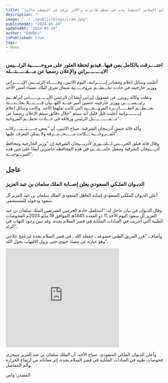 ```yaml
---
title: "عاجل- خلال 24 ساعة فقط زعماء اكبر دولتين في العالم الإسلامي احدهما مات في تحطم طائرته والآخر يرقد في المشفى حاليا"
description: ""
image: "../../public/blogs/iran.jpg"
publishedAt: "2024-05-20"
updatedAt: "2024-05-20"
author: "EddDev" 
isPublished: true
tags:
- News
---
```



### احتــ.ـرقت بالكامل بمن فيها..فيديو لحظة العثور على مروحـ.ــ.ـية الرئـ.ـيس الايـ.ــ.ــ.ـراني والإعلان رسميا عن مـ.ـقـ.ــ.ـتـ.ـله 

أعلنت وسائل إعلام ومصادر إيـ.ــ.ـرانية، اليوم الاثنين، وفـ.ــ.ـاة الرئيـ.ـس الإيـ.ــ.ـراني ووزير خارجيته في حادث تحـ.ـطـ.ـم مروحـ.ــ.ـية شمال شرق البلاد، مساء أمس الأحد.

ونقلت وكالة رويترز عن مسؤول إيراني أيضا أن الرئيس الإيـ.ــ.ـرـ.ــ.ـاني إبراهـ.ـيم رئيـ.ـسـ.ــ.ـي ووزير خارجيته حسين أمير عبـ.ـد اللهـ.ـيان قـ.ــ.ـتـ.ـلا بحاـ.ـدـ.ـثة تحـ.ـطـ.ـم الطـ.ــ.ـائـ.ـرة المروـ.ـحـ.ـية التي كانت تقلهما الأحد. وكانت وسائل إعلام إيـ.ــ.ــ.ـرانية أعلنت قبل قليل أنه سيتم “خلال دقائق سيتم الإعلان رسميا عن مـ.ـقـ.ــ.ــ.ــ.ـتل الرئيس ورفاقه في حـ.ـادث تحطـ.ـم المروحية”.

وأكد قائد جيش أذربيجان الشرقية، صباح الاثنين، أن “بعض جـ.ــ.ـثـ.ـثـ.ـ ركاب المـ.ـروحـ.ـية ـ.ـكانت مـ.ــ.ـحـ.ـتـ.ـرقة ولا يمكن التعرف عليها”.

وقال قائد فيلق الحرـ.ـس اـ.ـلثـ.ـوري لأذربـ.ـيجان الشرقية إن “وزير الخارجية ومحافظ أذرـ.ـبيجان الشرقية وممثل خامـ.ـنئـ.ـي في هذه المحافظة حاضرين أيضًا على متن هذه المرـ.ـوحيـ.ـة”.

## عاجل

### الديـوان الملـكي السعودي يعلن إصــابة الملك سلمان بن عبد العزيز

أعلن الديوان الملكي السعودي إصابة العاهل السعودي الملك سلمان بن عبد العزيز آل سعود ودخوله للمستشفى.

وقال الديوان في بيان عاجل له: “استكمل خادم الحرمين الشريفين الملك سلمان بن عبد العزيز آل سعود اليوم الأحد 11 ذو القعدة 1445هـ الموافق 19 مايو 2024م الفحوصات الطبية التي أجريت في العيادات الملكية في قصر السلام بجدة، وقد تبين وجود التهاب في الرئة”.

وأضاف: “قرر الفريق الطبي خضوعه ـ حفظه الله ـ في قصر السلام بجدة لبرنامج علاجي وهو عبارة عن مضاد حيوي حتى يزول الالتهاب بحول الله”.

<iframe width="360" height="315" src="https://www.youtube.com/embed/HrJplFMQGRI" frameborder="0" allowfullscreen></iframe>


وأعلن الديوان الملكي السعودي، صباح الأحد، أن الملك سلمان بن عبد العزيز سيجري فحوصات طبية في العيادات الملكية في قصر السلام بجدة، إثر معاناته من ارتفاع الحرارة وألم المفاصل.

المصدر: واس
